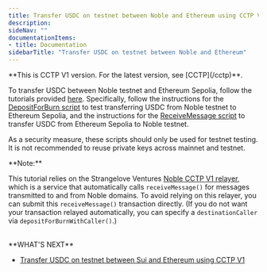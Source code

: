 ```yaml
---
title: Transfer USDC on testnet between Noble and Ethereum using CCTP V1
description: 
sideNav: ""
documentationItems: 
- title: Documentation
sidebarTitle: "Transfer USDC on testnet between Noble and Ethereum"
---
```


<Warning>
  **This is CCTP V1 version. For the latest version, see [CCTP](/cctp)**.
</Warning>

To transfer USDC between Noble testnet and Ethereum Sepolia, follow the
tutorials provided
[here](https://github.com/circlefin/noble-cctp/tree/master/examples).
Specifically, follow the instructions for the
[DepositForBurn script](https://github.com/circlefin/noble-cctp/blob/master/examples/depositForBurn.ts)
to test transferring USDC from Noble testnet to Ethereum Sepolia, and the
instructions for the
[ReceiveMessage script](https://github.com/circlefin/noble-cctp/blob/master/examples/receiveMessage.ts)
to transfer USDC from Ethereum Sepolia to Noble testnet.

As a security measure, these scripts should only be used for testnet testing. It
is not recommended to reuse private keys across mainnet and testnet.

<Note>
**Note:**

This tutorial relies on the Strangelove Ventures
[Noble CCTP V1 relayer](https://github.com/strangelove-ventures/noble-cctp-relayer),
which is a service that automatically calls `receiveMessage()` for messages
transmitted to and from Noble domains. To avoid relying on this relayer, you
can submit this `receiveMessage()` transaction directly. (If you do not want
your transaction relayed automatically, you can specify a `destinationCaller`
via `depositForBurnWithCaller()`.)
</Note>

<br />
**WHAT'S NEXT**

- [Transfer USDC on testnet between Sui and Ethereum using CCTP V1 <Icon icon="arrow-right" />](/cctp/v1/transfer-usdc-on-testnet-from-sui-to-ethereum)
